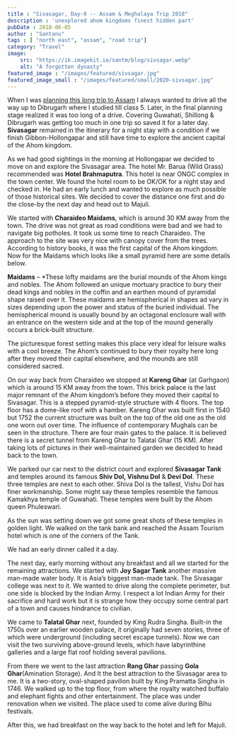 ```yaml
---
title : "Sivasagar, Day-9 -- Assam & Meghalaya Trip 2018"
description : 'unexplored ahom kingdoms finest hidden part'
pubDate : 2018-06-05
author : "Santanu"
tags : [ "north east", "assam", "road trip"]
category: "Travel"
image:
    src: "https://ik.imagekit.io/santm/blog/sivsagar.webp"
    alt: "A forgotten dynasty"
featured_image : "/images/featured/sivsagar.jpg"
featured_image_small : "/images/featured/small/2020-sivsagar.jpg"
---
```


When I was [planning this long trip to Assam](/blog/2018-05-18-north-east-2018-planning/) I always wanted to drive all the way up to Dibrugarh where I studied till class 5. Later, in the final planning stage realized it was too long of a drive. Covering Guwahati, Shillong & Dibrugarh was getting too much in one trip so saved it for a later day. **Sivasagar** remained in the itinerary for a night stay with a condition if we finish Gibbon-Hollongapar and still have time to explore the ancient capital of the Ahom kingdom. 

As we had good sightings in the morning at Hollongapar we decided to move on and explore the Sivasagar area. The hotel Mr. Barua (Wild Grass) recommended was **Hotel Brahmaputra**. This hotel is near ONGC complex in the town center. We found the hotel room to be OK/OK for a night stay and checked in. He had an early lunch and wanted to explore as much possible of those historical sites. We decided to cover the distance one first and do the close-by the next day and head out to Majuli. 

We started with **Charaideo Maidams**, which is around 30 KM away from the town. The drive was not great as road conditions were bad and we had to navigate big potholes. It took us some time to reach Charaideo. The approach to the site was very nice with canopy cover from the trees. According to history books, it was the first capital of the Ahom kingdom. Now for the Maidams which looks like a small pyramid here are some details below.  

**<span class="underline">Maidams</span>** – *These lofty maidams are the burial mounds of the Ahom kings and nobles. The Ahom followed an unique mortuary practice to bury their dead kings and nobles in the coffin and an earthen mound of pyramidal shape raised over it. These maidams are hemispherical in shapes ad vary in sizes depending upon the power and status of the buried individual. The hemispherical mound is usually bound by an octagonal enclosure wall with an entrance on the western side and at the top of the mound generally occurs a brick-built structure.  

The picturesque forest setting makes this place very ideal for leisure walks with a cool breeze. The Ahom’s continued to bury their royalty here long after they moved their capital elsewhere, and the mounds are still considered sacred. 

On our way back from Charaideo we stopped at **Kareng Ghar** (at Garhgaon) which is around 15 KM away from the town. This brick palace is the last major remnant of the Ahom kingdom’s before they moved their capital to Sivasagar. This is a stepped pyramid-style structure with 4 floors. The top floor has a dome-like roof with a hamber. Kareng Ghar was built first in 1540 but 1752 the current structure was built on the top of the old one as the old one worn out over time. The influence of contemporary Mughals can be seen in the structure. There are four main gates to the palace. It is believed there is a secret tunnel from Kareng Ghar to Talatal Ghar (15 KM). After taking lots of pictures in their well-maintained garden we decided to head back to the town. 

We parked our car next to the district court and explored **Sivasagar Tank** and temples around its famous **Shiv Dol, Vishnu Dol** & **Devi Dol**. These three temples are next to each other. Shiva Dol is the tallest, Vishu Dol has finer workmanship. Some might say these temples resemble the famous Kamakhya temple of Guwahati. These temples were built by the Ahom queen Phuleswari. 

As the sun was setting down we got some great shots of these temples in golden light. We walked on the tank bank and reached the Assam Tourism hotel which is one of the corners of the Tank.  

We had an early dinner called it a day.  

The next day, early morning without any breakfast and all we started for the remaining attractions. We started with **Joy Sagar Tank** another massive man-made water body. <span class="underline">It is Asia’s biggest man-made tank.</span> The Sivasagar college was next to it. We wanted to drive along the complete perimeter, but one side is blocked by the Indian Army. I respect a lot Indian Army for their sacrifice and hard work but it is strange how they occupy some central part of a town and causes hindrance to civilian. 

We came to **Talatal Ghar** next, founded by King Rudra Singha. Built-in the 1750s over an earlier wooden palace, it originally had seven stories, three of which were underground (including secret escape tunnels). Now we can visit the two surviving above-ground levels, which have labyrinthine galleries and a large flat roof holding several pavilions. 

From there we went to the last attraction **Rang Ghar** passing **Gola Ghar**(Amination Storage). And It the best attraction to the Sivasagar area to me. It is a two-story, oval-shaped pavilion built by King Pramatta Singha in 1746. We walked up to the top floor, from where the royalty watched buffalo and elephant fights and other entertainment. The place was under renovation when we visited. The place used to come alive during Bihu festivals. 

After this, we had breakfast on the way back to the hotel and left for Majuli.  
